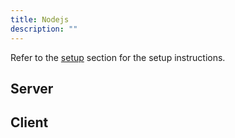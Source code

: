```yaml
---
title: Nodejs
description: ""
---
```



<Warning title="Setup">
Refer to the <a href="/protobuf/#-nodejs">setup</a> section for the setup instructions.
</Warning>

## Server

## Client
